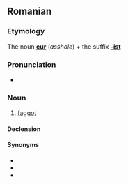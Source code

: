 ==Romanian==

===Etymology===
The noun '''[[cur]]''' (''asshole'') + the suffix '''[[-ist]]'''

===Pronunciation===
* {{IPA|['ku.ɾist]|lang=ro}}

===Noun===
{{ro-noun|m|curişti}}

# {{pejorative|lang=ro}} [[faggot]]

====Declension====
{{ro-noun-m|pl=curişti|def=curistul}}

====Synonyms====
* {{l|ro|fundaş}}
* {{l|ro|găozar}}
* {{l|ro|poponar}}